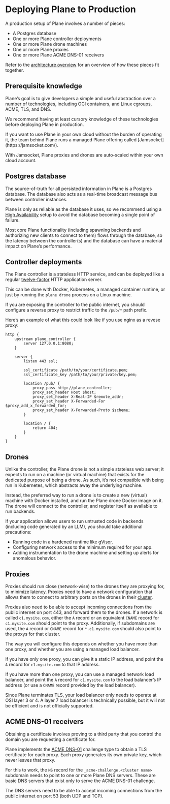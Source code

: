 
# Deploying Plane to Production

A production setup of Plane involves a number of pieces:

- A Postgres database
- One or more Plane controller deployments
- One or more Plane drone machines
- One or more Plane proxies
- One or more Plane ACME DNS-01 receivers

Refer to the [architecture overview](concepts/architecture.mdx) for an overview of how these pieces fit together.

## Prerequisite knowledge

Plane’s goal is to give developers a simple and useful abstraction over a number of technologies, including OCI
containers, and Linux cgroups, ACME, TLS, and DNS.

We recommend having at least cursory knowledge of these technologies before deploying Plane in production.

<Callout>
  If you want to use Plane in your own cloud without the burden of operating it, the team behind Plane
  runs a managed Plane offering called [Jamsocket](https://jamsocket.com/).

  With Jamsocket, Plane proxies and drones are auto-scaled within your own cloud account.
</Callout>

## Postgres database

The source-of-truth for all persisted information in Plane is a Postgres database. The database also acts as a
real-time broadcast message bus between controller instances.

Plane is only as reliable as the database it uses, so we recommend using a
[High Availability](https://www.postgresql.org/docs/current/high-availability.html) setup to avoid the database becoming
a single point of failure.

Most core Plane functionality (including spawning backends and authorizing new clients to connect to them) flows through
the database, so the latency between the controller(s) and the database can have a material impact on Plane’s performance.

## Controller deployments

The Plane controller is a stateless HTTP service, and can be deployed like a regular [twelve-factor](https://12factor.net/)
HTTP application server.

This can be done with Docker, Kubernetes, a managed container runtime, or just by running the `plane drone` process on a Linux
machine.

If you are exposing the controller to the public internet, you should configure a reverse proxy to restrict traffic to the `/pub/*`
path prefix.

Here’s an example of what this could look like if you use nginx as a revese proxy:

```text filename="nginx.conf"
http {
    upstream plane_controller {
        server 127.0.0.1:8080;
    }

    server {
        listen 443 ssl;

        ssl_certificate /path/to/your/certificate.pem;
        ssl_certificate_key /path/to/your/private/key.pem;

        location /pub/ {
            proxy_pass http://plane_controller;
            proxy_set_header Host $host;
            proxy_set_header X-Real-IP $remote_addr;
            proxy_set_header X-Forwarded-For $proxy_add_x_forwarded_for;
            proxy_set_header X-Forwarded-Proto $scheme;
        }

        location / {
            return 404;
        }
    }
}
```

## Drones

Unlike the controller, the Plane drone is not a simple stateless web server; it expects to run on a machine (or virtual machine)
that exists for the dedicated purpose of being a drone. As such, it’s not compatible with being run in Kubernetes, which abstracts
away the underlying machine.

Instead, the preferred way to run a drone is to create a new (virtual) machine with Docker installed, and run the Plane drone Docker
image on it. The drone will connect to the controller, and register itself as available to run backends.

If your application allows users to run untrusted code in backends (including code generated by an LLM), you should take additional
precautions:
- Running code in a hardened runtime like [gVisor](https://gvisor.dev/).
- Configuring network access to the minimum required for your app.
- Adding instrumentation to the drone machine and setting up alerts for anomalous behavior.

## Proxies

Proxies should run close (network-wise) to the drones they are proxying for, to minimize latency. Proxies need to have a network
configuration that allows them to connect to arbitrary ports on the drones in their [cluster](concepts/clusters.mdx).

Proxies also need to be able to accept incoming connections from the public internet on port 443, and forward them to the drones.
If a network is called `c1.mysite.com`, either the `A` record or an equivalent `CNAME` record for `c1.mysite.com` should point to
the proxy. Additionally, if subdomains are used, the `A` record or `CNAME` record for `*.c1.mysite.com` should also point to the
proxys for that cluster.

The way you will configure this depends on whether you have more than one proxy, and whether you are using a managed load balancer.

If you have only one proxy, you can give it a static IP address, and point the `A` record for `c1.mysite.com` to that IP address.

If you have more than one proxy, you can use a managed network load balancer, and point the `A` record for `c1.mysite.com` to the
load balancer’s IP address (or use a `CNAME` record provided by the load balancer).

Since Plane terminates TLS, your load balancer only needs to operate at OSI layer 3 or 4. A layer 7 load balancer is technically
possible, but it will not be efficient and is not officially supported.

## ACME DNS-01 receivers

Obtaining a certificate involves proving to a third party that you control the domain you are requesting a certificate for.

Plane implements the [ACME DNS-01](https://letsencrypt.org/docs/challenge-types/#dns-01-challenge) challenge type to obtain a TLS
certificate for each proxy. Each proxy generates its own private key, which never leaves that proxy.

For this to work, the `NS` record for the `_acme-challenge.<cluster name>` subdomain needs to point to one or more Plane DNS servers.
These are basic DNS servers that exist only to serve the ACME DNS-01 challenge.

The DNS servers need to be able to accept incoming connections from the public internet on port 53 (both UDP and TCP).

